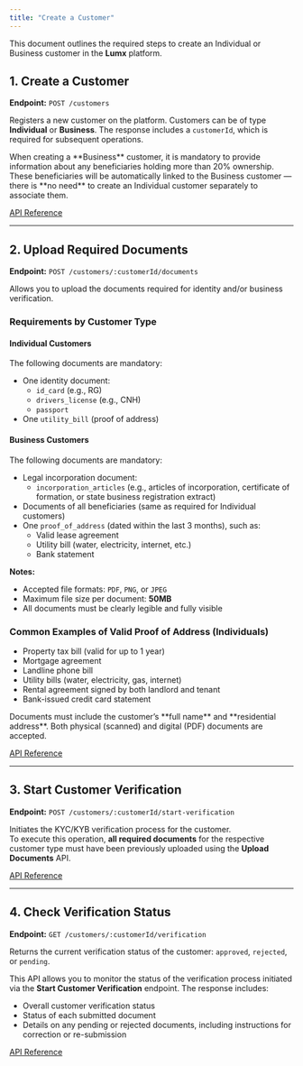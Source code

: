 ```yaml
---
title: "Create a Customer"
---
```


This document outlines the required steps to create an Individual or Business customer in the **Lumx** platform.

## 1. Create a Customer

**Endpoint:** `POST /customers`

Registers a new customer on the platform. Customers can be of type **Individual** or **Business**. The response includes a `customerId`, which is required for subsequent operations.

<Note >
When creating a **Business** customer, it is mandatory to provide information
about any beneficiaries holding more than 20% ownership. These beneficiaries
will be automatically linked to the Business customer — there is **no need**
to create an Individual customer separately to associate them.

</Note>

[API Reference](/api-reference/customers/create-a-customer)

---

## 2. Upload Required Documents

**Endpoint:** `POST /customers/:customerId/documents`

Allows you to upload the documents required for identity and/or business verification.

### Requirements by Customer Type

#### Individual Customers

The following documents are mandatory:

- One identity document:
  - `id_card` (e.g., RG)
  - `drivers_license` (e.g., CNH)
  - `passport`
- One `utility_bill` (proof of address)

#### Business Customers

The following documents are mandatory:

- Legal incorporation document:
  - `incorporation_articles` (e.g., articles of incorporation, certificate of formation, or state business registration extract)
- Documents of all beneficiaries (same as required for Individual customers)
- One `proof_of_address` (dated within the last 3 months), such as:
  - Valid lease agreement
  - Utility bill (water, electricity, internet, etc.)
  - Bank statement

**Notes:**

- Accepted file formats: `PDF`, `PNG`, or `JPEG`
- Maximum file size per document: **50MB**
- All documents must be clearly legible and fully visible

### Common Examples of Valid Proof of Address (Individuals)

- Property tax bill (valid for up to 1 year)
- Mortgage agreement
- Landline phone bill
- Utility bills (water, electricity, gas, internet)
- Rental agreement signed by both landlord and tenant
- Bank-issued credit card statement

<Note>
  Documents must include the customer’s **full name** and **residential
  address**. Both physical (scanned) and digital (PDF) documents are accepted.
</Note>

[API Reference](/api-reference/customers/upload-a-document)

---

## 3. Start Customer Verification

**Endpoint:** `POST /customers/:customerId/start-verification`

Initiates the KYC/KYB verification process for the customer.  
To execute this operation, **all required documents** for the respective customer type must have been previously uploaded using the **Upload Documents** API.

[API Reference](/api-reference/customers/start-a-customer-verification)

---

## 4. Check Verification Status

**Endpoint:** `GET /customers/:customerId/verification`

Returns the current verification status of the customer: `approved`, `rejected`, or `pending`.

This API allows you to monitor the status of the verification process initiated via the **Start Customer Verification** endpoint. The response includes:

- Overall customer verification status
- Status of each submitted document
- Details on any pending or rejected documents, including instructions for correction or re-submission

[API Reference](/api-reference/customers/read-a-customer-verification)

